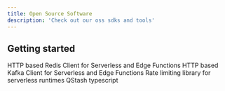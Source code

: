 ```yaml
---
title: Open Source Software
description: 'Check out our oss sdks and tools'
---
```


## Getting started


<CardGroup cols={2}>
  <Card
    title="@upstash/redis"
    href="https://github.com/upstash/upstash-redis"
  >
HTTP based Redis Client for Serverless and Edge Functions
  </Card>
  <Card
    title="@upstash/kafka"
    href="https://github.com/upstash/upstash-kafka"
  >
  HTTP based Kafka Client for Serverless and Edge Functions

  </Card>
  <Card
    title="@upstash/ratelimit"
    href="https://github.com/upstash/ratelimit"
  >
  Rate limiting library for serverless runtimes

  </Card>
  <Card
    title="@upstash/qstash"
    href="https://github.com/upstash/qstash"
  >
  QStash typescript

  </Card>


</CardGroup>
